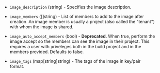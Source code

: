 <!-- Code generated from the comments of the ImageConfig struct in builder/ecs/image_config.go; DO NOT EDIT MANUALLY -->

- `image_description` (string) - Specifies the image description.

- `image_members` ([]string) - List of members to add to the image after creation. An image member is
  usually a project (also called the "tenant") with whom the image is
  shared.

- `image_auto_accept_members` (bool) - **Deprecated**. When true, perform the image accept so the members can see the image in their
  project. This requires a user with priveleges both in the build project and
  in the members provided. Defaults to false.

- `image_tags` (map[string]string) - The tags of the image in key/pair format.

<!-- End of code generated from the comments of the ImageConfig struct in builder/ecs/image_config.go; -->
